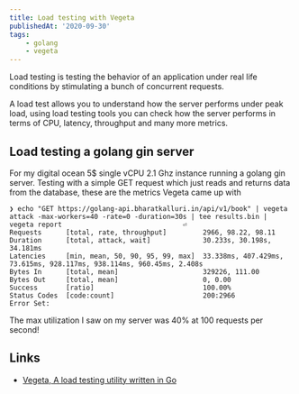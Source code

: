 ```yaml
---
title: Load testing with Vegeta
publishedAt: '2020-09-30'
tags:
    - golang
    - vegeta
---
```


Load testing is testing the behavior of an application under real life conditions by stimulating a bunch of
concurrent requests.

A load test allows you to understand how the server performs under peak load, using load testing tools you can
check how the server performs in terms of CPU, latency, throughput and many more metrics.

## Load testing a golang gin server

For my digital ocean 5$ single vCPU 2.1 Ghz instance running a golang gin server. Testing with a simple
GET request which just reads and returns data from the database, these are the metrics Vegeta came up with

```
❯ echo "GET https://golang-api.bharatkalluri.in/api/v1/book" | vegeta attack -max-workers=40 -rate=0 -duration=30s | tee results.bin | vegeta report                              ⏎
Requests      [total, rate, throughput]         2966, 98.22, 98.11
Duration      [total, attack, wait]             30.233s, 30.198s, 34.181ms
Latencies     [min, mean, 50, 90, 95, 99, max]  33.338ms, 407.429ms, 73.615ms, 928.117ms, 938.114ms, 960.45ms, 2.408s
Bytes In      [total, mean]                     329226, 111.00
Bytes Out     [total, mean]                     0, 0.00
Success       [ratio]                           100.00%
Status Codes  [code:count]                      200:2966
Error Set:
```

The max utilization I saw on my server was 40% at 100 requests per second!

## Links

-   [Vegeta, A load testing utility written in Go](https://github.com/tsenart/vegeta)
